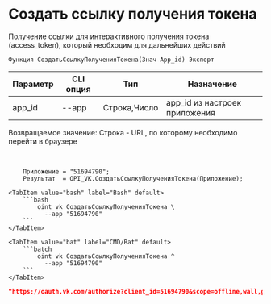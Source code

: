 ﻿---
sidebar_position: 1
---


# Создать ссылку получения токена
Получение ссылки для интерактивного получения токена (access_token), который необходим для дальнейших действий



`Функция СоздатьСсылкуПолученияТокена(Знач App_id) Экспорт`

  | Параметр | CLI опция | Тип | Назначение |
  |-|-|-|-|
  | app_id | --app | Строка,Число | app_id из настроек приложения |

  
  Возвращаемое значение:   Строка - URL, по которому необходимо перейти в браузере

<br/>




```bsl title="Пример кода"
    Приложение = "51694790";
    Результат  = OPI_VK.СоздатьСсылкуПолученияТокена(Приложение);
```
    

 <Tabs>
  
    <TabItem value="bash" label="Bash" default>
        ```bash
            oint vk СоздатьСсылкуПолученияТокена \
              --app "51694790"
        ```
    </TabItem>
  
    <TabItem value="bat" label="CMD/Bat" default>
        ```batch
            oint vk СоздатьСсылкуПолученияТокена ^
              --app "51694790"
        ```
    </TabItem>
</Tabs>


```json title="Результат"
"https://oauth.vk.com/authorize?client_id=51694790&scope=offline,wall,groups,photos,stats,stories,ads,market,video&v=5.131&response_type=token&redirect_uri=https://api.vk.com/blank.html"
```
